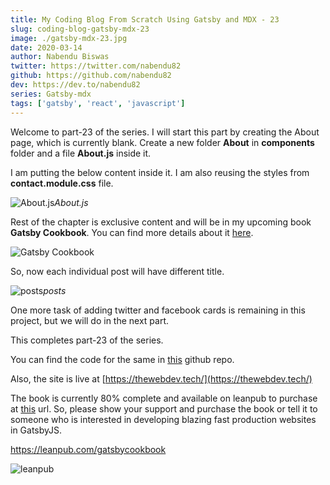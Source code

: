 ```yaml
---
title: My Coding Blog From Scratch Using Gatsby and MDX - 23
slug: coding-blog-gatsby-mdx-23
image: ./gatsby-mdx-23.jpg
date: 2020-03-14
author: Nabendu Biswas
twitter: https://twitter.com/nabendu82
github: https://github.com/nabendu82
dev: https://dev.to/nabendu82
series: Gatsby-mdx
tags: ['gatsby', 'react', 'javascript']
---
```


Welcome to part-23 of the series. I will start this part by creating the About page, which is currently blank. Create a new folder **About** in **components** folder and a file **About.js** inside it.

I am putting the below content inside it. I am also reusing the styles from **contact.module.css** file.

![About.js](https://res.cloudinary.com/dxkxvfo2o/image/upload/v1589903483/23-dev/1_eyibyq.png)*About.js*

Rest of the chapter is exclusive content and will be in my upcoming book **Gatsby Cookbook**. You can find more details about it [here](https://dev.to/nabendu82/my-one-year-of-work-gatsby-cookbook-3651).

<div className={styles.image__small}>

![Gatsby Cookbook](https://res.cloudinary.com/dxkxvfo2o/image/upload/v1589892514/Gatsby_rnjo2t.png)

</div>

So, now each individual post will have different title.

![posts](https://res.cloudinary.com/dxkxvfo2o/image/upload/v1589903483/23-dev/21_sdgs9d.png)*posts*

One more task of adding twitter and facebook cards is remaining in this project, but we will do in the next part.

This completes part-23 of the series.

You can find the code for the same in [this](https://github.com/nabendu82/thewebdev-public) github repo.

Also, the site is live at [https://thewebdev.tech/](https://thewebdev.tech/)

The book is currently 80% complete and available on leanpub to purchase at [this](https://leanpub.com/gatsbycookbook) url. So, please show your support and purchase the book or tell it to someone who is interested in developing blazing fast production websites in GatsbyJS.

https://leanpub.com/gatsbycookbook

![leanpub](https://res.cloudinary.com/dxkxvfo2o/image/upload/v1591207471/dev30andUp/leanpub_kfrpls.png)
